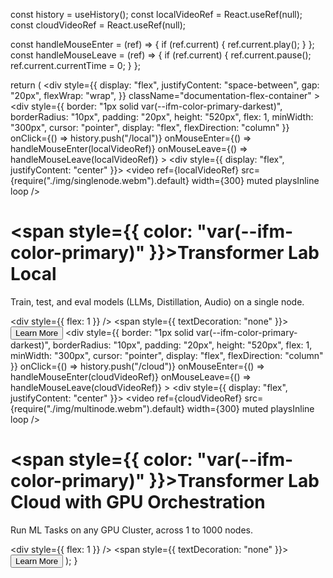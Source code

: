 
  const history = useHistory();
  const localVideoRef = React.useRef(null);
  const cloudVideoRef = React.useRef(null);

  const handleMouseEnter = (ref) => {
    if (ref.current) {
      ref.current.play();
    }
  };
  const handleMouseLeave = (ref) => {
    if (ref.current) {
      ref.current.pause();
      ref.current.currentTime = 0;
    }
  };

  return (
    <div
      style={{
        display: "flex",
        justifyContent: "space-between",
        gap: "20px",
        flexWrap: "wrap",
      }}
      className="documentation-flex-container"
    >
      <div
        style={{
          border: "1px solid var(--ifm-color-primary-darkest)",
          borderRadius: "10px",
          padding: "20px",
          height: "520px",
          flex: 1,
          minWidth: "300px",
          cursor: "pointer",
          display: "flex",
          flexDirection: "column"
        }}
        onClick={() => history.push("/local")}
        onMouseEnter={() => handleMouseEnter(localVideoRef)}
        onMouseLeave={() => handleMouseLeave(localVideoRef)}
      >
        <div style={{ display: "flex", justifyContent: "center" }}>
          <video
            ref={localVideoRef}
            src={require("./img/singlenode.webm").default}
            width={300}
            muted
            playsInline
            loop
          />
        </div>
        <h1 className="bitcount-grid-double-heading"><span style={{ color: "var(--ifm-color-primary)" }}>Transformer Lab Local</span></h1>
        <p>
          Train, test, and eval models (LLMs, Distillation, Audio) on a single
          node.
        </p>
        <div style={{ flex: 1 }} />
        <span style={{ textDecoration: "none" }}>
          <Button>Learn More</Button>
        </span>
      </div>
      <div
        style={{
          border: "1px solid var(--ifm-color-primary-darkest)",
          borderRadius: "10px",
          padding: "20px",
          height: "520px",
          flex: 1,
          minWidth: "300px",
          cursor: "pointer",
          display: "flex",
          flexDirection: "column"
        }}
        onClick={() => history.push("/cloud")}
        onMouseEnter={() => handleMouseEnter(cloudVideoRef)}
        onMouseLeave={() => handleMouseLeave(cloudVideoRef)}
      >
        <div style={{ display: "flex", justifyContent: "center" }}>
          <video
            ref={cloudVideoRef}
            src={require("./img/multinode.webm").default}
            width={300}
            muted
            playsInline
            loop
          />
        </div>
        <h1 className="bitcount-grid-double-heading">
          <span style={{ color: "var(--ifm-color-primary)" }}>Transformer Lab Cloud</span> with GPU Orchestration
        </h1>
        <p>Run ML Tasks on any GPU Cluster, across 1 to 1000 nodes.</p>
        <div style={{ flex: 1 }} />
        <span style={{ textDecoration: "none" }}>
          <Button>Learn More</Button>
        </span>
      </div>
    </div>
  );
}
